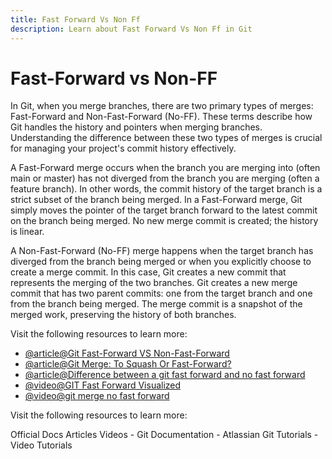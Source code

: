 ```yaml
---
title: Fast Forward Vs Non Ff
description: Learn about Fast Forward Vs Non Ff in Git
---
```


# Fast-Forward vs Non-FF

In Git, when you merge branches, there are two primary types of merges: Fast-Forward and Non-Fast-Forward (No-FF). These terms describe how Git handles the history and pointers when merging branches. Understanding the difference between these two types of merges is crucial for managing your project's commit history effectively.

A Fast-Forward merge occurs when the branch you are merging into (often main or master) has not diverged from the branch you are merging (often a feature branch). In other words, the commit history of the target branch is a strict subset of the branch being merged. In a Fast-Forward merge, Git simply moves the pointer of the target branch forward to the latest commit on the branch being merged.
No new merge commit is created; the history is linear.

A Non-Fast-Forward (No-FF) merge happens when the target branch has diverged from the branch being merged or when you explicitly choose to create a merge commit. In this case, Git creates a new commit that represents the merging of the two branches. Git creates a new merge commit that has two parent commits: one from the target branch and one from the branch being merged. The merge commit is a snapshot of the merged work, preserving the history of both branches.

Visit the following resources to learn more:

- [@article@Git Fast-Forward VS Non-Fast-Forward](https://leimao.github.io/blog/Git-Fast-Forward-VS-Non-Fast-Forward/)
- [@article@Git Merge: To Squash Or Fast-Forward?](https://dev.to/trpricesoftware/git-merge-to-squash-or-fast-forward-3791)
- [@article@Difference between a git fast forward and no fast forward](https://gist.github.com/moraisaugusto/1fa02c49b6d9833fcdf665505595ac2e)
- [@video@GIT Fast Forward Visualized](https://youtu.be/DN1fNYoJgDw?si=_TZKACj4SCOuESGm)
- [@video@git merge no fast forward](https://youtu.be/X_8atqzsO8U?si=e9hMQg_aWLRMWf4O)

Visit the following resources to learn more:

<Tabs defaultValue="official">
<TabsList>
<TabsTrigger value="official">Official Docs</TabsTrigger>
<TabsTrigger value="article">Articles</TabsTrigger>
<TabsTrigger value="video">Videos</TabsTrigger>
</TabsList>

<TabsContent value="official">
- <Link href="https://git-scm.com/docs">Git Documentation</Link>
</TabsContent>
<TabsContent value="article">
- <Link href="https://www.atlassian.com/git/tutorials">Atlassian Git Tutorials</Link>
</TabsContent>
<TabsContent value="video">
- <Link href="https://www.youtube.com/results?search_query=git+fast-forward-vs-non-ff+tutorial">Video Tutorials</Link>
</TabsContent>
</Tabs>

<Outlet path="3-git-branching/basics/fast-forward-vs-non-ff" />
